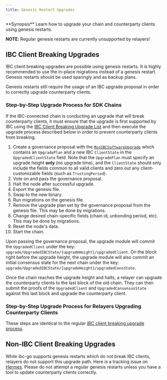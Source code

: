 ```yaml
---
title: Genesis Restart Upgrades
---
```


<Note>
**Synopsis**
Learn how to upgrade your chain and counterparty clients using genesis restarts.
</Note>

**NOTE**: Regular genesis restarts are currently unsupported by relayers!

## IBC Client Breaking Upgrades

IBC client breaking upgrades are possible using genesis restarts.
It is highly recommended to use the in-place migrations instead of a genesis restart.
Genesis restarts should be used sparingly and as backup plans.

Genesis restarts still require the usage of an IBC upgrade proposal in order to correctly upgrade counterparty clients.

### Step-by-Step Upgrade Process for SDK Chains

If the IBC-connected chain is conducting an upgrade that will break counterparty clients, it must ensure that the upgrade is first supported by IBC using the [IBC Client Breaking Upgrade List](/docs/ibc/v8.5.x/ibc/upgrades/quick-guide#ibc-client-breaking-upgrades) and then execute the upgrade process described below in order to prevent counterparty clients from breaking.

1. Create a governance proposal with the [`MsgIBCSoftwareUpgrade`](https://buf.build/cosmos/ibc/docs/main:ibc.core.client.v1#ibc.core.client.v1.MsgIBCSoftwareUpgrade) which contains an `UpgradePlan` and a new IBC `ClientState` in the `UpgradedClientState` field. Note that the `UpgradePlan` must specify an upgrade height **only** (no upgrade time), and the `ClientState` should only include the fields common to all valid clients and zero out any client-customizable fields (such as `TrustingPeriod`).
2. Vote on and pass the governance proposal.
3. Halt the node after successful upgrade.
4. Export the genesis file.
5. Swap to the new binary.
6. Run migrations on the genesis file.
7. Remove the upgrade plan set by the governance proposal from the genesis file. This may be done by migrations.
8. Change desired chain-specific fields (chain id, unbonding period, etc). This may be done by migrations.
9. Reset the node's data.
10. Start the chain.

Upon passing the governance proposal, the upgrade module will commit the `UpgradedClient` under the key: `upgrade/UpgradedIBCState/{upgradeHeight}/upgradedClient`. On the block right before the upgrade height, the upgrade module will also commit an initial consensus state for the next chain under the key: `upgrade/UpgradedIBCState/{upgradeHeight}/upgradedConsState`.

Once the chain reaches the upgrade height and halts, a relayer can upgrade the counterparty clients to the last block of the old chain. They can then submit the proofs of the `UpgradedClient` and `UpgradedConsensusState` against this last block and upgrade the counterparty client.

### Step-by-Step Upgrade Process for Relayers Upgrading Counterparty Clients

These steps are identical to the regular [IBC client breaking upgrade process](/docs/ibc/v8.5.x/ibc/upgrades/quick-guide#step-by-step-upgrade-process-for-relayers-upgrading-counterparty-clients).

## Non-IBC Client Breaking Upgrades

While ibc-go supports genesis restarts which do not break IBC clients, relayers do not support this upgrade path.
Here is a tracking issue on [Hermes](https://github.com/informalsystems/ibc-rs/issues/1152).
Please do not attempt a regular genesis restarts unless you have a tool to update counterparty clients correctly.
